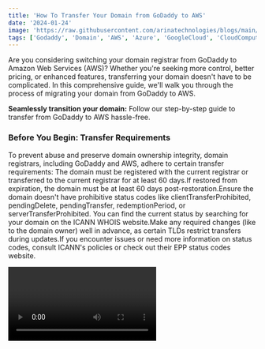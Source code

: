 ```yaml
---
title: 'How To Transfer Your Domain from GoDaddy to AWS'
date: '2024-01-24'
image: 'https://raw.githubusercontent.com/arinatechnologies/blogs/main/images/godaddytoaws.webp'
tags: ['Godaddy', 'Domain', 'AWS', 'Azure', 'GoogleCloud', 'CloudComputing', 'DevOps']
---
```


Are you considering switching your domain registrar from GoDaddy to Amazon Web Services (AWS)? Whether you're seeking more control, better pricing, or enhanced features, transferring your domain doesn't have to be complicated. In this comprehensive guide, we'll walk you through the process of migrating your domain from GoDaddy to AWS.

**Seamlessly transition your domain:** Follow our step-by-step guide to transfer from GoDaddy to AWS hassle-free.

### Before You Begin: Transfer Requirements
To prevent abuse and preserve domain ownership integrity, domain registrars, including GoDaddy and AWS, adhere to certain transfer requirements:
The domain must be registered with the current registrar or transferred to the current registrar for at least 60 days.If restored from expiration, the domain must be at least 60 days post-restoration.Ensure the domain doesn't have prohibitive status codes like clientTransferProhibited, pendingDelete, pendingTransfer, redemptionPeriod, or serverTransferProhibited. You can find the current status by searching for your domain on the ICANN WHOIS website.Make any required changes (like to the domain owner) well in advance, as certain TLDs restrict transfers during updates.If you encounter issues or need more information on status codes, consult ICANN's policies or check out their EPP status codes website.

<Video id="y47qSZTW0Og" title="How To Transfer Your Domain from GoDaddy to AWS"/>

**Step 1: Confirm AWS Support for Your Domain's TLD**
Start by checking whether Route 53 supports your domain's top-level domain (TLD). Visit to check availability.

**Step 2: Connect with GoDaddy Support**
The first step in transferring your domain is to get in touch with GoDaddy's customer support. You will:
Sign in to your GoDaddy account.
Unlock the domain from GoDaddy's interface.
Obtain your account number.
Keep in mind that after making changes, it can take 2 to 3 days for them to propagate.

**Step 3: Prepare for AWS Transfer**
Now, head over to your AWS account. Here are the things you need to take care of:
Make sure your domain is not in a locked state; AWS cannot transfer a locked domain.
Discontinue auto-renew as it won't be necessary anymore.
Contact GoDaddy's help center to receive important domain transfer information.

**Step 4: Update Settings with GoDaddy**
Ensure the registrant contact email is current for communication and transfer authorization purposes.
Unlock the domain to allow transfer.
Verify the domain is in a transferable state.
If DNSSEC is enabled, disable it for the transfer (reactivate it in AWS later).
Secure an authorization code from GoDaddy, except for certain TLDs like .co.za, .es, .uk, and .co.uk, which have different requirements (e.g., updating IPS tags for .uk domains).

**Step 5: Request Domain Transfer on AWS**
Initiate the domain transfer request using AWS Route 53, which will verify the domain status for you. After initiating the transfer, it will officially take 2 to 5 days to complete. Within the AWS Route 53 console:
Click on 'Registered Domains'.
Opt for either transferring a single domain or multiple domains.
Hit 'Check' to confirm the domain is transferable.
Follow AWS's prompts to proceed with the transfer.
AWS will provide status updates on the transfer request through the console.

**Step 6: Post-Transfer Setup**
Once the domain is in AWS's hands, you'll receive a notification. You'll then need to:
Update the Name Servers in Route 53.
Verify that hosted records match your desired configuration.
Configure auto-renew to avoid losing your domain at the end of the registration period.
Enable the transfer lock for additional security.
Go to the hosted zone to review domain status and Name Server records.

**Step 7: Additional Checks and Settings**
This involves making sure all DNS settings, including MX records and other configurations, are properly set up for your email and website. For example:
If you've moved from GoDaddy's Outlook email to another provider, update the MX records accordingly.
Add any additional DNS records, like TXT for email domain validation and others required for your domain to function correctly.

**Step 8: Final Confirmation and Testing**
Ensure that everything works as expected by:
Configure auto-renewal and transfer lock settings to protect your domain.
Verify and update any DNS settings in Route 53 to map correctly to your services.
Confirming the Name Server records match.
Testing traffic routing to your website.
Performing email send and receive tests to confirm that email delivery is functional.

# Conclusion
**When choosing to transfer your domain to AWS Route 53:**
Remember that DNS records, including MX and TXT records, need to be reconfigured in AWS.
Be aware of special considerations for certain TLDs, including those related to renewal periods and IPS tags (.uk and .co.uk domains, for instance).
Have all name server data ready if you plan to use DNS services outside of AWS after the transfer.
If utilizing DNSSEC, coordinate between GoDaddy and AWS to ensure proper transfer of DNSSEC keys, or risk DNS resolution failure.
By following these steps and understanding the requirements, you can ensure a hassle-free transition of your domain from GoDaddy to AWS Route 53, reaping the benefits of a robust, scalable hosting environment for your website and applications.
